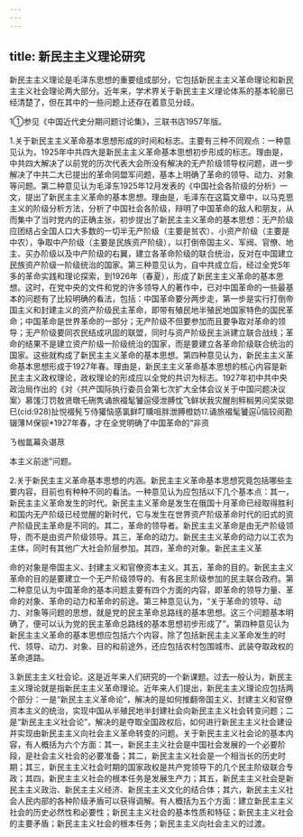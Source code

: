 ```yaml
---
---
---
```

title: 新民主主义理论研究
---



新民主主义理论是毛泽东思想的重要组成部分，它包括新民主主义革命理论和新民主主义社会理论两大部分。近年来，学术界关于新民主主义理论体系的基本轮廓已经清楚了，但在其中的一些问题上还存在着意见分歧。

1①参见《中国近代史分期问题讨论集》，三联书店1957年版。

1.关于新民主主义革命基本思想形成的时间和标志。主要有三种不同观点：一种意见认为，1925年中共四大是新民主主义革命基本思想初步形成的标志。理由是，中共四大解决了以前党的历次代表大会所没有解决的无产阶级领导权问题，进一步解决了中共二大已提出的革命同盟军问题，基本上明确了革命的领导、动力、对象等问题。第二种意见认为毛泽东1925年12月发表的《中国社会各阶级的分析》一文，提出了新民主主义革命的基本思想。理由是，毛泽东在这篇文章中，以马克思主义的阶级分析方法，分析了中国社会各阶级，辩明了中国革命的敌人和朋友，从而集中了当时党内的正确主张，初步提出了新民主主义革命的基本思想：无产阶级应团结占全国人口大多数的一切半无产阶级（主要是贫农）、小资产阶级（主要是中农），争取中产阶级（主要是民族资产阶级），以打倒帝国主义、军阀、官僚、地主、买办阶级以及中产阶级的右翼，建立各革命阶级的联合统治，反对在中国建立民族资产阶级一阶级统治的国家。第三种意见认为，自中共成立后，经过全党5年多的革命实践和理论探索，到1926年（春夏），形成了新民主主义革命的基本思想。这时，在党中央的文件和党的许多领导人的著作中，已对中国革命的一些最基本的问题有了比较明确的看法，包括：中国革命要分两步走，第一步是实行打倒帝国主义和封建主义的资产阶级民主革命，即带有殖民地半殖民地国家特色的国民革命；中国革命是世界革命的一部分；无产阶级不但要参加而且要争取对革命的领导；无产阶级要同农民结成巩固的联盟，同时与资产阶级民主派建立联合战线；革命的结果不是建立资产阶级一阶级统治的国家，而是要建立各革命阶级联合统治的国家。这些就构成了新民主主义革命的基本思想。第四种意见认为，新民主主义革命基本思想形成于1927年春。理由是，新民主主义革命基本思想的核心内容是新民主主义政权理论，政权理论的形成应以全党的共识为标志。1927年初中共中央政治局作出的《对〈共产国际执行委员会第七次扩大全体会议关于中国问题决议案〉慕馐汀罚敖贤暾乇硎隽诵旅裰髦饕逭侵泄膊忱飞鲜状我灾醒刖鲆榈男问奖泶锪巳(cid:928)扯悦裰髡ㄎ侍獾恼感氯鲜叮曛咀胖泄膊橙妨⒘诵旅裰髦饕逭ǖ恼铰阅勘辍薄Ｍ保钡*1927年春，才在全党明确了中国革命的“非资

ㄋ枷氲幕灸谌荩

本主义前途”问题。

2.关于新民主主义革命基本思想的内涵。新民主主义革命基本思想究竟包括哪些主要内容，目前也有种种不同的看法。一种意见认为应包括以下几个基本点：其一，新民主主义革命发生的时代。新民主主义革命是发生在俄国十月革命已经取得胜利和国内无产阶级已经觉醒的新时代，它与发生在世界资产阶级革命时代的旧式的资产阶级民主革命是不同的。其二，革命的领导者。新民主主义革命是由无产阶级领导，而不是由资产阶级领导。其三，革命的动力。新民主主义革命的动力以工农为主体，同时有其他广大社会阶层参加。其四，革命的对象。新民主主义革

命的对象是帝国主义、封建主义和官僚资本主义。其五，革命的目的。新民主主义革命的目的是要建立一个无产阶级领导的、有各民主阶级参加的民主联合政府。第二种意见认为中国革命的基本问题主要有四个方面的内容，即革命的领导力量、革命的对象、革命的动力和革命的前途。第三种意见认为，“关于革命的领导、动力、对象等问题的思想，就是党的民主革命总路线的基本思想。这三个问题基本明确了，便可以认为党的民主革命总路线的基本思想初步形成了”。第四种意见认为新民主主义革命的基本思想应包括六个内容，除了包括新民主主义革命发生的时代、领导、动力、对象、目的和前途外，还应包括农村包围城市、武装夺取政权的革命道路。

3.新民主主义社会论。这是近年来人们研究的一个新课题。过去一般认为，新民主主义理论就是指新民主主义革命理论。近年来人们提出，新民主主义理论应包括两个部分：一是“新民主主义革命论”，解决的是如何推翻帝国主义、封建主义和官僚资本主义的统治，实现中国从半殖民地半封建社会向新民主主义社会转变问题；二是“新民主主义社会论”，解决的是夺取全国政权后，如何进行新民主主义社会建设并实现由新民主主义向社会主义革命转变的问题。关于新民主主义社会论的基本内容，有人概括为六个方面：其一，新民主主义社会是中国社会发展的一个必要阶段，是社会主义社会的必要准备；其二，新民主主义社会是一个相当长的历史时期；其三，新民主主义社会时期的国家政权是共产党领导下的几个民主阶级联合专政；其四，新民主主义社会的根本任务是发展生产力；其五，新民主主义社会是新民主主义政治、新民主主义经济、新民主主义文化的结合体；其六，新民主主义社会人民内部的各种阶级矛盾可以获得调解。有人概括为五个方面：建立新民主主义社会的历史必然性和必要性；新民主主义社会的基本性质和特征；新民主主义社会的主要矛盾；新民主主义社会的根本任务；新民主主义向社会主义的过渡。
